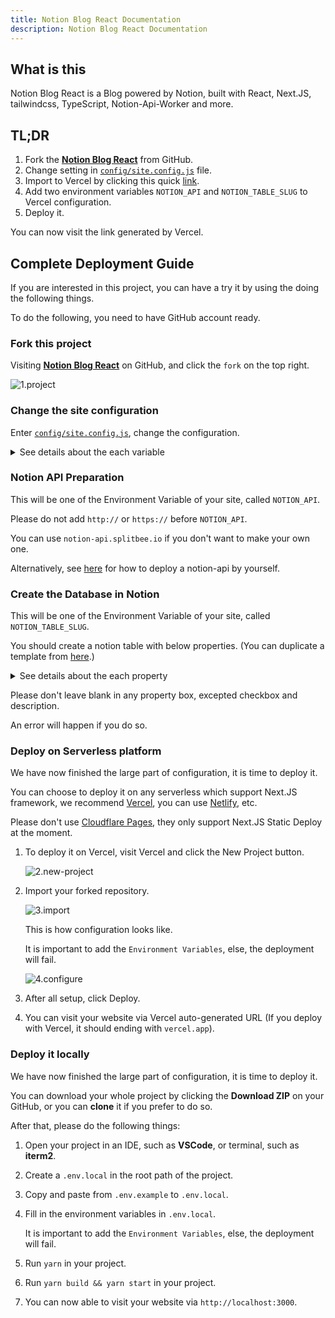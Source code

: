 ```yaml
---
title: Notion Blog React Documentation
description: Notion Blog React Documentation
---
```



## What is this

Notion Blog React is a Blog powered by Notion, built with React, Next.JS, tailwindcss, TypeScript, Notion-Api-Worker and more.

## TL;DR

1. Fork the [**Notion Blog React**](https://github.com/okisdev/Notion-Blog-React) from GitHub.
2. Change setting in [`config/site.config.js`](https://github.com/okisdev/Notion-Blog-React/blob/main/config/site.config.js) file.
3. Import to Vercel by clicking this quick [link](https://vercel.com/new/git/external?repository-url=https%3A%2F%2Fgithub.com%2FHarry-Yep%2FNotion-Blog-React).
4. Add two environment variables `NOTION_API` and `NOTION_TABLE_SLUG` to Vercel configuration.
5. Deploy it.

You can now visit the link generated by Vercel.

## Complete Deployment Guide

If you are interested in this project, you can have a try it by using the doing the following things.

<Callout type="info">

To do the following, you need to have GitHub account ready.

</Callout>

### Fork this project

Visiting [**Notion Blog React**](https://github.com/okisdev/Notion-Blog-React) on GitHub, and click the `fork` on the top right.

![1.project](./assets/intro/1.project.png)

### Change the site configuration

Enter [`config/site.config.js`](https://github.com/okisdev/Notion-Blog-React/blob/main/config/site.config.js), change the configuration.

<details>
  <summary>See details about the each variable</summary>

```js
module.exports = {
  global: {
    author: {
      name: 'Harry Yep', // The Blog author
      github: 'https://github.com/okisdev/Notion-Blog-React', // The Blog author GitHub
      email: 'hi@harrly.com', // The Blog author email
      privacy_policy: 'https://www.harrly.com/privacy-policy', // The Blog Privacy Policy
    },
    site: {
      name: 'Notion Blog React Example', // The Blog title
      description: 'Blog built with Notion, React, Next.js, tailwindcss, TypeScript, Notion-Api-Worker and more.', // The Blog description
      url: 'https://nbr.okis.dev/', // The blog URL
      banner_img: `https://cdn.harrly.com/project/GitHub/Notion-Blog-React/img/Notion-Blog-React.Banner.png`, // The Blog Open Graph image
      language: [
        // The supported language of the Blog (Not recommand to change, only support **简体中文** and **British England** so far)
        {
          name: 'British English', // The language name (Default is **British English**)
          code: 'en-GB', // The language code, this is related the URL you visited. For example, `blog.example.com/zh-CN` stand for **简体中文** of the blog.
        },
        {
          name: 'Simplified Chinese',
          code: 'zh-CN',
        },
      ],
    },
    content: {
      header: {
        description: `...`, // The description of the Blog, which will be shown on the header of the page. JSX supported.
        image_url: 'https://cdn.harrly.com/global/assets/icon/android-chrome-192x192.png', // The header image
      },
      license: {
        name: 'CC BY-NC-SA 4.0', // The License Name
        url: 'https://creativecommons.org/licenses/by-nc-sa/4.0/', // The License agreement URL
      },
    },
    analytics: {
      google: '', // The Google Analytics UA Code
      splitbee: 'O1KKIQNSGP18', // The Splitbee Analytics Code
    },
  },
};
```

</details>

### Notion API Preparation

<Callout type="info">

This will be one of the Environment Variable of your site, called `NOTION_API`.

</Callout>

<Callout type="warning">

Please do not add `http://` or `https://` before `NOTION_API`.

</Callout>

You can use `notion-api.splitbee.io` if you don't want to make your own one.

Alternatively, see [here](https://github.com/splitbee/notion-api-worker) for how to deploy a notion-api by yourself.

### Create the Database in Notion

<Callout type="info">

This will be one of the Environment Variable of your site, called `NOTION_TABLE_SLUG`.

</Callout>

You should create a notion table with below properties. (You can duplicate a template from [here](https://okisdev.notion.site/2f01c9cec94d4925b2e9aec68b0e850b).)

<details>
  <summary>See details about the each property</summary>

```
title: Title
tag: Multi-select
published: Checkbox
date: Date
slug: Text
author: Person
description: Text
```

</details>

<Callout type="warning">

Please don't leave blank in any property box, excepted checkbox and description.

An error will happen if you do so.

</Callout>

### Deploy on Serverless platform

We have now finished the large part of configuration, it is time to deploy it.

You can choose to deploy it on any serverless which support Next.JS framework, we recommend [Vercel](https://vercel.com), you can use [Netlify](https://www.netlify.com/), etc.

<Callout type="warning">

Please don't use [Cloudflare Pages](https://pages.cloudflare.com/), they only support Next.JS Static Deploy at the moment.

</Callout>

1. To deploy it on Vercel, visit Vercel and click the New Project button.

   ![2.new-project](./assets/intro/2.new-project.png)

2. Import your forked repository.

   ![3.import](./assets/intro/3.import.png)

   This is how configuration looks like.

   <Callout type="info">

   It is important to add the `Environment Variables`, else, the deployment will fail.

   </Callout>

   ![4.configure](./assets/intro/4.configure.png)

3. After all setup, click Deploy.

4. You can visit your website via Vercel auto-generated URL (If you deploy with Vercel, it should ending with `vercel.app`).

### Deploy it locally

We have now finished the large part of configuration, it is time to deploy it.

You can download your whole project by clicking the **Download ZIP** on your GitHub, or you can **clone** it if you prefer to do so.

<!-- ![5.download](./assets/intro/5.download.png) -->

After that, please do the following things:

1. Open your project in an IDE, such as **VSCode**, or terminal, such as **iterm2**.
2. Create a `.env.local` in the root path of the project.
3. Copy and paste from `.env.example` to `.env.local`.
4. Fill in the environment variables in `.env.local`.

   <Callout type="info">

   It is important to add the `Environment Variables`, else, the deployment will fail.

   </Callout>

5. Run `yarn` in your project.
6. Run `yarn build && yarn start` in your project.
7. You can now able to visit your website via `http://localhost:3000`.

